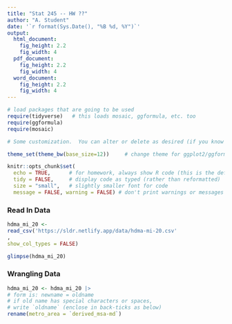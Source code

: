 ```yaml
---
title: "Stat 245 -- HW ??"
author: "A. Student"
date: '`r format(Sys.Date(), "%B %d, %Y")`'
output: 
  html_document:
    fig_height: 2.2
    fig_width: 4
  pdf_document:
    fig_height: 2.2
    fig_width: 4
  word_document:
    fig_height: 2.2
    fig_width: 4
---
```


```r
# load packages that are going to be used
require(tidyverse)   # this loads mosaic, ggformula, etc. too
require(ggformula)
require(mosaic)

# Some customization.  You can alter or delete as desired (if you know what you are doing).

theme_set(theme_bw(base_size=12))     # change theme for ggplot2/ggformula

knitr::opts_chunk$set(
  echo = TRUE,      # for homework, always show R code (this is the default)
  tidy = FALSE,     # display code as typed (rather than reformatted)
  size = "small",   # slightly smaller font for code
  message = FALSE, warning = FALSE) # don't print warnings or messages in compiled document. So you MUST check them in RStudio!
```


### Read In Data 

```r
hdma_mi_20 <-
read_csv('https://sldr.netlify.app/data/hdma-mi-20.csv'
,
show_col_types = FALSE)

glimpse(hdma_mi_20)
```

### Wrangling Data 

```r
hdma_mi_20 <- hdma_mi_20 |>
# form is: newname = oldname
# if old name has special characters or spaces,
# write `oldname` (enclose in back-ticks as below)
rename(metro_area = `derived_msa-md`)
```





  